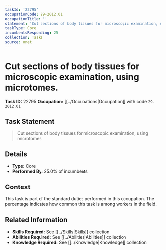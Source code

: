 ```yaml
---
taskId: '22795'
occupationCode: 29-2012.01
occupationTitle: ''
statement: 'Cut sections of body tissues for microscopic examination, using microtomes.'
taskType: Core
incumbentsResponding: 25
collection: Tasks
source: onet
---
```

# Cut sections of body tissues for microscopic examination, using microtomes.

**Task ID:** 22795
**Occupation:** [[../Occupations|Occupation]] with code `29-2012.01`

## Task Statement

> Cut sections of body tissues for microscopic examination, using microtomes.

## Details

- **Type:** Core
- **Performed By:** 25.0% of incumbents

## Context

This task is part of the standard duties performed in this occupation. The percentage indicates how common this task is among workers in the field.

## Related Information

- **Skills Required:** See [[../Skills|Skills]] collection
- **Abilities Required:** See [[../Abilities|Abilities]] collection
- **Knowledge Required:** See [[../Knowledge|Knowledge]] collection
